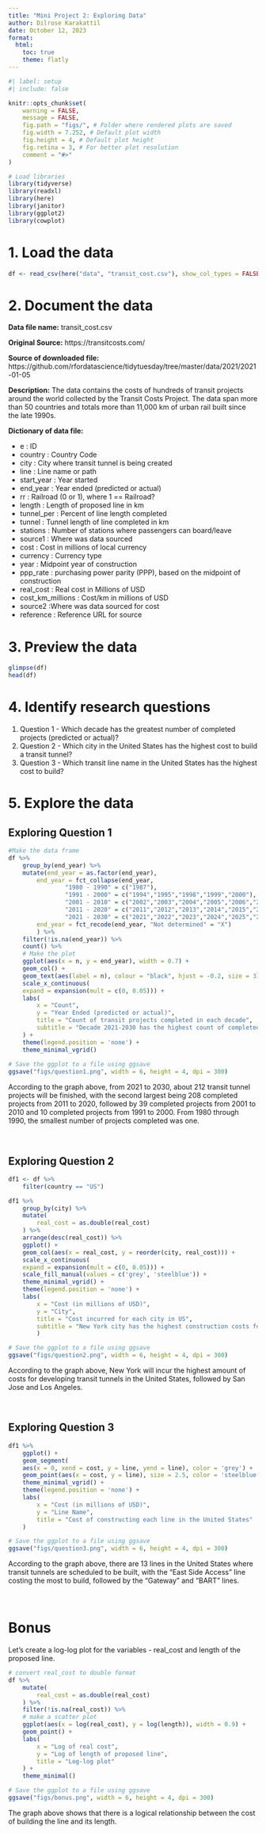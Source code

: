 ```yaml
---
title: "Mini Project 2: Exploring Data"
author: Dilrose Karakattil
date: October 12, 2023
format:
  html:
    toc: true
    theme: flatly
---
```


```r
#| label: setup
#| include: false

knitr::opts_chunk$set(
    warning = FALSE,
    message = FALSE,
    fig.path = "figs/", # Folder where rendered plots are saved
    fig.width = 7.252, # Default plot width
    fig.height = 4, # Default plot height
    fig.retina = 3, # For better plot resolution
    comment = "#>"
)

# Load libraries
library(tidyverse)
library(readxl)
library(here)
library(janitor)
library(ggplot2)
library(cowplot)
```

# 1. Load the data

```r
df <- read_csv(here("data", "transit_cost.csv"), show_col_types = FALSE)
```

# 2. Document the data

**Data file name:** transit_cost.csv

**Original Source:** https://transitcosts.com/

**Source of downloaded file:** https://github.com/rfordatascience/tidytuesday/tree/master/data/2021/2021-01-05

**Description:** The data contains the costs of hundreds of transit projects around the world collected by the Transit Costs Project. The data span more than 50 countries and totals more than 11,000 km of urban rail built since the late 1990s. 

**Dictionary of data file:**

- e : ID
- country : Country Code
- city : City where transit tunnel is being created
- line : Line name or path
- start_year : Year started
- end_year : Year ended (predicted or actual)
- rr : Railroad (0 or 1), where 1 == Railroad?
- length : Length of proposed line in km
- tunnel_per : Percent of line length completed
- tunnel : Tunnel length of line completed in km
- stations : Number of stations where passengers can board/leave
- source1 : Where was data sourced
- cost : Cost in millions of local currency
- currency : Currency type
- year : Midpoint year of construction
- ppp_rate : purchasing power parity (PPP), based on the midpoint of construction
- real_cost	: Real cost in Millions of USD
- cost_km_millions : Cost/km in millions of USD
- source2 :Where was data sourced for cost
- reference : Reference URL for source


# 3. Preview the data

```r
glimpse(df)
head(df)
```

# 4. Identify research questions

1. Question 1 - Which decade has the greatest number of completed projects (predicted or actual)? 
2. Question 2 - Which city in the United States has the highest cost to build a transit tunnel?
3. Question 3 - Which transit line name in the United States has the highest cost to build?

# 5. Explore the data


## Exploring Question 1
```r
#Make the data frame
df %>% 
    group_by(end_year) %>% 
    mutate(end_year = as.factor(end_year),
        end_year = fct_collapse(end_year, 
                "1980 - 1990" = c("1987"),
                "1991 - 2000" = c("1994","1995","1998","1999","2000"),
                "2001 - 2010" = c("2002","2003","2004","2005","2006","2007","2008","2009","2010"),
                "2011 - 2020" = c("2011","2012","2013","2014","2015","2016","2017","2018","2019","2020"),
                "2021 - 2030" = c("2021","2022","2023","2024","2025","2026","2027","2028","2029","2030")),
        end_year = fct_recode(end_year, "Not determined" = "X")
        ) %>% 
    filter(!is.na(end_year)) %>% 
    count() %>% 
    # Make the plot
    ggplot(aes(x = n, y = end_year), width = 0.7) +
    geom_col() +
    geom_text(aes(label = n), colour = "black", hjust = -0.2, size = 3) +
    scale_x_continuous(
    expand = expansion(mult = c(0, 0.05))) + 
    labs(
        x = "Count",
        y = "Year Ended (predicted or actual)",
        title = "Count of transit projects completed in each decade",
        subtitle = "Decade 2021-2030 has the highest count of completed projects"
    ) +
    theme(legend.position = 'none') +
    theme_minimal_vgrid()
    
# Save the ggplot to a file using ggsave
ggsave("figs/question1.png", width = 6, height = 4, dpi = 300)
```
According to the graph above, from 2021 to 2030, about 212 transit tunnel projects will be finished, with the second largest being 208 completed projects from 2011 to 2020, followed by 39 completed projects from 2001 to 2010 and 10 completed projects from 1991 to 2000. From 1980 through 1990, the smallest number of projects completed was one.


<br>

## Exploring Question 2
```r
df1 <- df %>% 
    filter(country == "US")

df1 %>% 
    group_by(city) %>% 
    mutate(
        real_cost = as.double(real_cost)
    ) %>% 
    arrange(desc(real_cost)) %>% 
    ggplot() +
    geom_col(aes(x = real_cost, y = reorder(city, real_cost))) +
    scale_x_continuous(
    expand = expansion(mult = c(0, 0.05))) +
    scale_fill_manual(values = c('grey', 'steelblue')) +
    theme_minimal_vgrid() +
    theme(legend.position = 'none') +
    labs(
        x = "Cost (in millions of USD)",
        y = "City",
        title = "Cost incurred for each city in US",
        subtitle = "New York city has the highest construction costs for transit line tunnels"
        )

# Save the ggplot to a file using ggsave
ggsave("figs/question2.png", width = 6, height = 4, dpi = 300)
```
According to the graph above, New York will incur the highest amount of costs for developing transit tunnels in the United States, followed by San Jose and Los Angeles. 

<br>

## Exploring Question 3
```r
df1 %>% 
    ggplot() +
    geom_segment(
    aes(x = 0, xend = cost, y = line, yend = line), color = 'grey') +
    geom_point(aes(x = cost, y = line), size = 2.5, color = 'steelblue') +
    theme_minimal_vgrid() +
    theme(legend.position = 'none') +
    labs(
        x = "Cost (in millions of USD)",
        y = "Line Name", 
        title = "Cost of constructing each line in the United States"
    )

# Save the ggplot to a file using ggsave
ggsave("figs/question3.png", width = 6, height = 4, dpi = 300)
```
According to the graph above, there are 13 lines in the United States where transit tunnels are scheduled to be built, with the "East Side Access" line costing the most to build, followed by the "Gateway" and "BART" lines.

<br>

# Bonus

Let's create a log-log plot for the variables - real_cost and length of the proposed line.

```r
# convert real_cost to double format
df %>% 
    mutate(
        real_cost = as.double(real_cost)
    ) %>% 
    filter(!is.na(real_cost)) %>% 
    # make a scatter plot
    ggplot(aes(x = log(real_cost), y = log(length)), width = 0.9) +
    geom_point() +
    labs(
        x = "Log of real cost",
        y = "Log of length of proposed line",
        title = "Log-log plot"
    ) + 
    theme_minimal()

# Save the ggplot to a file using ggsave
ggsave("figs/bonus.png", width = 6, height = 4, dpi = 300)
```
The graph above shows that there is a logical relationship between the cost of building the line and its length.